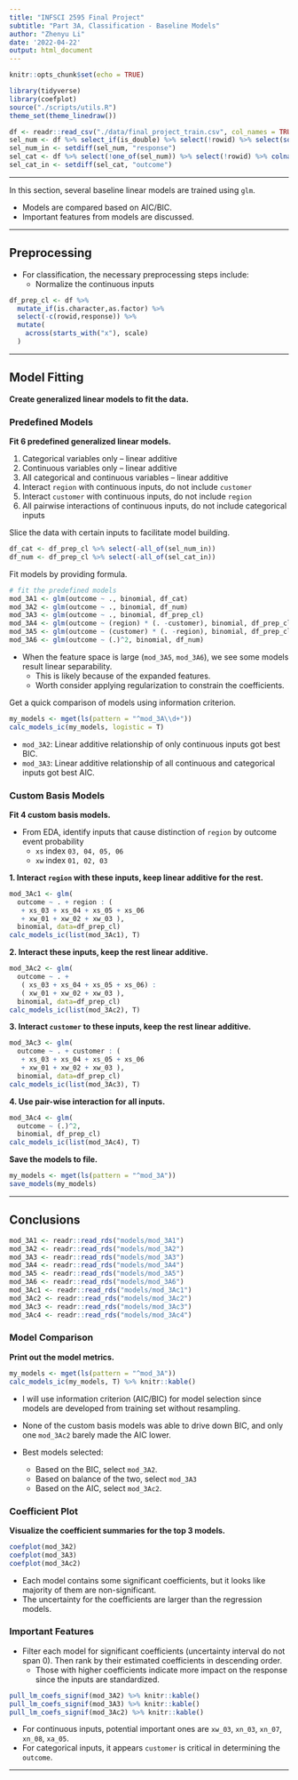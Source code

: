 ```yaml
---
title: "INFSCI 2595 Final Project"
subtitle: "Part 3A, Classification - Baseline Models"
author: "Zhenyu Li"
date: '2022-04-22'
output: html_document
---
```


```r
knitr::opts_chunk$set(echo = TRUE)
```

```r
library(tidyverse)
library(coefplot)
source("./scripts/utils.R")
theme_set(theme_linedraw())
```

```r
df <- readr::read_csv("./data/final_project_train.csv", col_names = TRUE)
sel_num <- df %>% select_if(is_double) %>% select(!rowid) %>% select(sort(names(.))) %>% colnames()
sel_num_in <- setdiff(sel_num, "response")
sel_cat <- df %>% select(!one_of(sel_num)) %>% select(!rowid) %>% colnames()
sel_cat_in <- setdiff(sel_cat, "outcome")
```

----

In this section, several baseline linear models are trained using `glm`.  

- Models are compared based on AIC/BIC.  
- Important features from models are discussed.  

----

## Preprocessing

- For classification, the necessary preprocessing steps include:   
  - Normalize the continuous inputs  

```r
df_prep_cl <- df %>%
  mutate_if(is.character,as.factor) %>%
  select(-c(rowid,response)) %>%
  mutate(
    across(starts_with("x"), scale)
  )
```

----

## Model Fitting

**Create generalized linear models to fit the data.** 

### Predefined Models

**Fit 6 predefined generalized linear models.**  

1. Categorical variables only – linear additive  
2. Continuous variables only – linear additive  
3. All categorical and continuous variables – linear additive  
4. Interact `region` with continuous inputs, do not include `customer`  
5. Interact `customer` with continuous inputs, do not include `region`  
6. All pairwise interactions of continuous inputs, do not include categorical inputs  

Slice the data with certain inputs to facilitate model building.  

```r
df_cat <- df_prep_cl %>% select(-all_of(sel_num_in))
df_num <- df_prep_cl %>% select(-all_of(sel_cat_in))
```

Fit models by providing formula.  

```r
# fit the predefined models
mod_3A1 <- glm(outcome ~ ., binomial, df_cat)
mod_3A2 <- glm(outcome ~ ., binomial, df_num)
mod_3A3 <- glm(outcome ~ ., binomial, df_prep_cl)
mod_3A4 <- glm(outcome ~ (region) * (. -customer), binomial, df_prep_cl)
mod_3A5 <- glm(outcome ~ (customer) * (. -region), binomial, df_prep_cl)
mod_3A6 <- glm(outcome ~ (.)^2, binomial, df_num)
```

- When the feature space is large (`mod_3A5`, `mod_3A6`), we see some models result linear separability.   
  - This is likely because of the expanded features.  
  - Worth consider applying regularization to constrain the coefficients.  

Get a quick comparison of models using information criterion.  

```r
my_models <- mget(ls(pattern = "^mod_3A\\d+"))
calc_models_ic(my_models, logistic = T)
```

- `mod_3A2`: Linear additive relationship of only continuous inputs got best BIC.  
- `mod_3A3`: Linear additive relationship of all continuous and categorical inputs got best AIC.  

### Custom Basis Models

**Fit 4 custom basis models.**  

- From EDA, identify inputs that cause distinction of `region` by outcome event probability
  - `xs` index `03, 04, 05, 06`
  - `xw` index `01, 02, 03`

**1. Interact `region` with these inputs, keep linear additive for the rest.** 

```r
mod_3Ac1 <- glm(
  outcome ~ . + region : (
   + xs_03 + xs_04 + xs_05 + xs_06
   + xw_01 + xw_02 + xw_03 ),
  binomial, data=df_prep_cl)
calc_models_ic(list(mod_3Ac1), T)
```

**2. Interact these inputs, keep the rest linear additive.**  

```r
mod_3Ac2 <- glm(
  outcome ~ . +
   ( xs_03 + xs_04 + xs_05 + xs_06) :
   ( xw_01 + xw_02 + xw_03 ),
  binomial, data=df_prep_cl)
calc_models_ic(list(mod_3Ac2), T)
```

**3. Interact `customer` to these inputs, keep the rest linear additive.**  

```r
mod_3Ac3 <- glm(
  outcome ~ . + customer : (
   + xs_03 + xs_04 + xs_05 + xs_06
   + xw_01 + xw_02 + xw_03 ),
  binomial, data=df_prep_cl)
calc_models_ic(list(mod_3Ac3), T)
```

**4. Use pair-wise interaction for all inputs.**  

```r
mod_3Ac4 <- glm(
  outcome ~ (.)^2,
  binomial, df_prep_cl)
calc_models_ic(list(mod_3Ac4), T)
```

**Save the models to file.**  

```r
my_models <- mget(ls(pattern = "^mod_3A"))
save_models(my_models)
```

----

## Conclusions

```r
mod_3A1 <- readr::read_rds("models/mod_3A1")
mod_3A2 <- readr::read_rds("models/mod_3A2")
mod_3A3 <- readr::read_rds("models/mod_3A3")
mod_3A4 <- readr::read_rds("models/mod_3A4")
mod_3A5 <- readr::read_rds("models/mod_3A5")
mod_3A6 <- readr::read_rds("models/mod_3A6")
mod_3Ac1 <- readr::read_rds("models/mod_3Ac1")
mod_3Ac2 <- readr::read_rds("models/mod_3Ac2")
mod_3Ac3 <- readr::read_rds("models/mod_3Ac3")
mod_3Ac4 <- readr::read_rds("models/mod_3Ac4")
```

### Model Comparison

**Print out the model metrics.**  

```r
my_models <- mget(ls(pattern = "^mod_3A"))
calc_models_ic(my_models, T) %>% knitr::kable()
```

- I will use information criterion (AIC/BIC) for model selection since models are developed from training set without resampling.  
- None of the custom basis models was able to drive down BIC, and only one `mod_3Ac2` barely made the AIC lower.  

- Best models selected:
  - Based on the BIC, select `mod_3A2`.
  - Based on balance of the two, select `mod_3A3`
  - Based on the AIC, select `mod_3Ac2`.  

### Coefficient Plot

**Visualize the coefficient summaries for the top 3 models.**  

```r
coefplot(mod_3A2)
coefplot(mod_3A3)
coefplot(mod_3Ac2)
```

- Each model contains some significant coefficients, but it looks like majority of them are non-significant.
- The uncertainty for the coefficients are larger than the regression models.  


### Important Features

- Filter each model for significant coefficients (uncertainty interval do not span 0). Then rank by their estimated coefficients in descending order.  
  - Those with higher coefficients indicate more impact on the response since the inputs are standardized.  

```r
pull_lm_coefs_signif(mod_3A2) %>% knitr::kable()
pull_lm_coefs_signif(mod_3A3) %>% knitr::kable()
pull_lm_coefs_signif(mod_3Ac2) %>% knitr::kable()
```

- For continuous inputs, potential important ones are `xw_03`, `xn_03`, `xn_07`, `xn_08`, `xa_05`.  
- For categorical inputs, it appears `customer` is critical in determining the `outcome`.  

----

